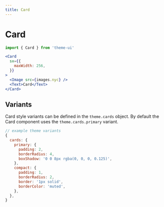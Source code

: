 ```yaml
---
title: Card
---
```


# Card

```js
import { Card } from 'theme-ui'
```

```jsx live=true
<Card
  sx={{
    maxWidth: 256,
  }}
>
  <Image src={images.nyc} />
  <Text>Card</Text>
</Card>
```

## Variants

Card style variants can be defined in the `theme.cards` object. By default the
Card component uses the `theme.cards.primary` variant.

```js
// example theme variants
{
  cards: {
    primary: {
      padding: 2,
      borderRadius: 4,
      boxShadow: '0 0 8px rgba(0, 0, 0, 0.125)',
    },
    compact: {
      padding: 1,
      borderRadius: 2,
      border: '1px solid',
      borderColor: 'muted',
    },
  },
}
```
